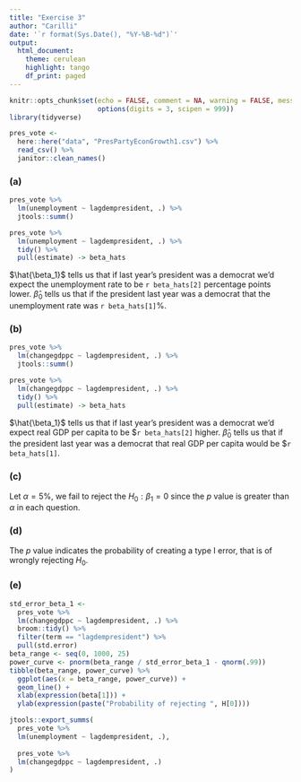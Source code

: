 ```yaml
---
title: "Exercise 3"
author: "Carilli"
date: '`r format(Sys.Date(), "%Y-%B-%d")`'
output: 
  html_document:
    theme: cerulean
    highlight: tango
    df_print: paged
---
```


```r
knitr::opts_chunk$set(echo = FALSE, comment = NA, warning = FALSE, message = FALSE,
                      options(digits = 3, scipen = 999))
library(tidyverse)
```

```r
pres_vote <- 
  here::here("data", "PresPartyEconGrowth1.csv") %>% 
  read_csv() %>% 
  janitor::clean_names()
```

### (a)

```r
pres_vote %>% 
  lm(unemployment ~ lagdempresident, .) %>%
  jtools::summ()
```

```r
pres_vote %>% 
  lm(unemployment ~ lagdempresident, .) %>% 
  tidy() %>% 
  pull(estimate) -> beta_hats
```

$\hat{\beta_1}$ tells us that if last year's president was a democrat we'd expect the unemployment rate to be `r beta_hats[2]` percentage points lower.  $\hat\beta_0$ tells us that if the president last year was a democrat that the unemployment rate was `r beta_hats[1]`%. 

### (b)

```r
pres_vote %>% 
  lm(changegdppc ~ lagdempresident, .) %>%
  jtools::summ()
```

```r
pres_vote %>% 
  lm(changegdppc ~ lagdempresident, .) %>%
  tidy() %>% 
  pull(estimate) -> beta_hats
```


$\hat{\beta_1}$ tells us that if last year's president was a democrat we'd expect real GDP per capita to be \$`r beta_hats[2]` higher.  $\hat\beta_0$ tells us that if the president last year was a democrat that real GDP per capita would be \$`r beta_hats[1]`.

### (c)

Let $\alpha = 5\%$, we fail to reject the $H_0: \beta_1=0$ since the *p* value is greater than $\alpha$ in each question.

### (d)

The *p* value indicates the probability of creating a type I error, that is of wrongly rejecting $H_0$.

### (e)

```r
std_error_beta_1 <-
  pres_vote %>%
  lm(changegdppc ~ lagdempresident, .) %>%
  broom::tidy() %>%
  filter(term == "lagdempresident") %>%
  pull(std.error)
beta_range <- seq(0, 1000, 25)
power_curve <- pnorm(beta_range / std_error_beta_1 - qnorm(.99))
tibble(beta_range, power_curve) %>%
  ggplot(aes(x = beta_range, power_curve)) +
  geom_line() +
  xlab(expression(beta[1])) +
  ylab(expression(paste("Probability of rejecting ", H[0])))


```





```r
jtools::export_summs(
  pres_vote %>% 
  lm(unemployment ~ lagdempresident, .),
  
  pres_vote %>% 
  lm(changegdppc ~ lagdempresident, .)
)


```

